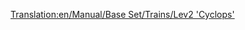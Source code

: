 [[Translation:en/Manual/Base Set/Trains/Lev2 'Cyclops']]
{{ru/Перевод|en/Manual/Base Set/Trains/Lev2 'Cyclops'|1}}
{{ru/Manual/Base Set/Trains/Поезда|Image=[[File:en/Manual/Base Set/Trains/Lev2cyclops.png]]
|Name=Lev2 'Cyclops'
|Cost=£86,718 ($173.436)
|Speed=450 km/h (281 mph)
|Weight=120 t
|Power=12,000 hp (8.948 kW)
|Annual=£3,557 ($7.114)
|Designed=2028
|Lifespan=20
|Capacity=N/A
|Description=Переходный этап к Lev3.
|Real-life=Прототипа в реальной жизни нет. Может быть, через несколько лет, когда магнитопланы станут реальной технологией, вы сможете здесь написать о локомотиве-маглеве третьего поколения. 
}}